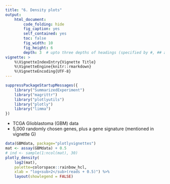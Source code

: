```yaml
---
title: "6. Density plots"
output:
    html_document:
        code_folding: hide
        fig_caption: yes
        self_contained: yes
        toc: false
        fig_width: 10
        fig_height: 6
        depth: 3  # upto three depths of headings (specified by #, ## and ###)  
vignette: >
    %\VignetteIndexEntry{Vignette Title}
    %\VignetteEngine{knitr::rmarkdown}
    %\VignetteEncoding{UTF-8}
---
```


```r
suppressPackageStartupMessages({
    library("SummarizedExperiment")
    library("magrittr")
    library("plotlyutils")
    library("plotly")
    library("limma")
})
```

- TCGA Glioblastoma (GBM) data 
- 5,000 randomly chosen genes, plus a gene signature (mentioned in vignette G)


```r
data(GBMdata, package="plotlyvignettes")
mat <- assay(GBMdata) + 0.5
# ind <- sample(1:ncol(mat), 30)
plotly_density(
    log2(mat), 
    palette=colorspace::rainbow_hcl,
    xlab = "log<sub>2</sub>(reads + 0.5)") %>% 
    layout(showlegend = FALSE)
```

